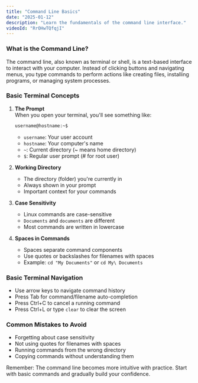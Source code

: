 ```yaml
---
title: "Command Line Basics"
date: "2025-01-12"
description: "Learn the fundamentals of the command line interface."
videoId: "RrOHwTQfqjI"
---
```


### What is the Command Line?

The command line, also known as terminal or shell, is a text-based interface to interact with your computer. Instead of clicking buttons and navigating menus, you type commands to perform actions like creating files, installing programs, or managing system processes.

### Basic Terminal Concepts

1. **The Prompt**  
   When you open your terminal, you'll see something like:
   ```bash
   username@hostname:~$
   ```
   - `username`: Your user account
   - `hostname`: Your computer's name
   - `~`: Current directory (~ means home directory)
   - `$`: Regular user prompt (# for root user)

2. **Working Directory**  
   - The directory (folder) you're currently in
   - Always shown in your prompt
   - Important context for your commands

3. **Case Sensitivity**  
   - Linux commands are case-sensitive
   - `Documents` and `documents` are different
   - Most commands are written in lowercase

4. **Spaces in Commands**  
   - Spaces separate command components
   - Use quotes or backslashes for filenames with spaces
   - Example: `cd "My Documents"` or `cd My\ Documents`

### Basic Terminal Navigation

- Use arrow keys to navigate command history
- Press Tab for command/filename auto-completion
- Press Ctrl+C to cancel a running command
- Press Ctrl+L or type `clear` to clear the screen

### Common Mistakes to Avoid

- Forgetting about case sensitivity
- Not using quotes for filenames with spaces
- Running commands from the wrong directory
- Copying commands without understanding them

Remember: The command line becomes more intuitive with practice. Start with basic commands and gradually build your confidence.